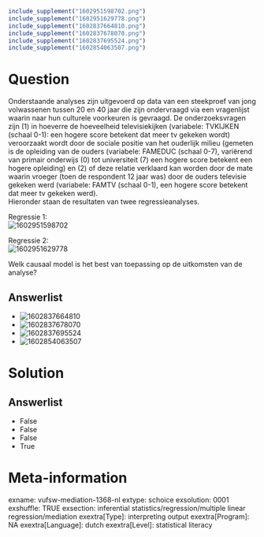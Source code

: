 ```{r, echo = FALSE, results = "hide"}
include_supplement("1602951598702.png")
include_supplement("1602951629778.png")
include_supplement("1602837664810.png")
include_supplement("1602837678070.png")
include_supplement("1602837695524.png")
include_supplement("1602854063507.png")
```

Question
========
Onderstaande analyses zijn uitgevoerd op data van een steekproef van
jong volwassenen tussen 20 en 40 jaar die zijn ondervraagd via een
vragenlijst waarin naar hun culturele voorkeuren is gevraagd. De
onderzoeksvragen zijn (1) in hoeverre de hoeveelheid televisiekijken
(variabele: TVKIJKEN (schaal 0-1): een hogere score betekent dat meer tv
gekeken wordt) veroorzaakt wordt door de sociale positie van het
ouderlijk milieu (gemeten is de opleiding van de ouders (variabele:
FAMEDUC (schaal 0-7), variërend van primair onderwijs (0) tot
universiteit (7) een hogere score betekent een hogere opleiding) en (2)
of deze relatie verklaard kan worden door de mate waarin vroeger (toen
de respondent 12 jaar was) door de ouders televisie gekeken werd
(variabele: FAMTV (schaal 0-1), een hogere score betekent dat meer tv
gekeken werd).  
Hieronder staan de resultaten van twee regressieanalyses.  
  
Regressie 1:  
<img src="1602951598702.png" class="fr-fic fr-dii tvcss_2"
alt="1602951598702" />  
  
Regressie 2:  
<img src="1602951629778.png" class="fr-fic fr-dii tvcss_3"
alt="1602951629778" />  
  
  
Welk causaal model is het best van toepassing op de uitkomsten van de
analyse?

Answerlist
----------
* <img src="1602837664810.png" class="fr-fic fr-dii tvcss_4"
  alt="1602837664810" />
* <img src="1602837678070.png" class="fr-fic fr-dii tvcss_5"
  alt="1602837678070" />
* <img src="1602837695524.png" class="fr-fic fr-dii tvcss_6"
  alt="1602837695524" />
* <img src="1602854063507.png" class="fr-fic fr-dii tvcss_7"
  alt="1602854063507" />

Solution
========










Answerlist
----------
* False
* False
* False
* True

Meta-information
================
exname: vufsw-mediation-1368-nl
extype: schoice
exsolution: 0001
exshuffle: TRUE
exsection: inferential statistics/regression/multiple linear regression/mediation
exextra[Type]: interpreting output
exextra[Program]: NA
exextra[Language]: dutch
exextra[Level]: statistical literacy

